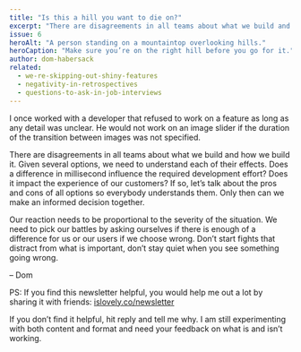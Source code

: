 ```yaml
---
title: "Is this a hill you want to die on?"
excerpt: "There are disagreements in all teams about what we build and how we build it. Given several options, we need to understand each of their effects."
issue: 6
heroAlt: "A person standing on a mountaintop overlooking hills."
heroCaption: "Make sure you’re on the right hill before you go for it."
author: dom-habersack
related:
  - we-re-skipping-out-shiny-features
  - negativity-in-retrospectives
  - questions-to-ask-in-job-interviews
---
```

I once worked with a developer that refused to work on a feature as long as any detail was unclear. He would not work on an image slider if the duration of the transition between images was not specified.

There are disagreements in all teams about what we build and how we build it. Given several options, we need to understand each of their effects. Does a difference in millisecond influence the required development effort? Does it impact the experience of our customers? If so, let’s talk about the pros and cons of all options so everybody understands them. Only then can we make an informed decision together.

Our reaction needs to be proportional to the severity of the situation. We need to pick our battles by asking ourselves if there is enough of a difference for us or our users if we choose wrong. Don’t start fights that distract from what is important, don’t stay quiet when you see something going wrong.

– Dom

PS: If you find this newsletter helpful, you would help me out a lot by sharing it with friends: [islovely.co/newsletter](/newsletter)

If you don’t find it helpful, hit reply and tell me why. I am still experimenting with both content and format and need your feedback on what is and isn’t working.
